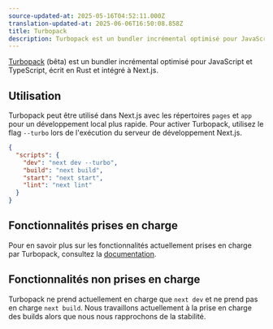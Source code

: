 ```yaml
---
source-updated-at: 2025-05-16T04:52:11.000Z
translation-updated-at: 2025-06-06T16:50:08.858Z
title: Turbopack
description: Turbopack est un bundler incrémental optimisé pour JavaScript et TypeScript, écrit en Rust et intégré à Next.js.
---
```


[Turbopack](https://turbo.build/pack) (bêta) est un bundler incrémental optimisé pour JavaScript et TypeScript, écrit en Rust et intégré à Next.js.

## Utilisation

Turbopack peut être utilisé dans Next.js avec les répertoires `pages` et `app` pour un développement local plus rapide. Pour activer Turbopack, utilisez le flag `--turbo` lors de l'exécution du serveur de développement Next.js.

```json filename="package.json" highlight={3}
{
  "scripts": {
    "dev": "next dev --turbo",
    "build": "next build",
    "start": "next start",
    "lint": "next lint"
  }
}
```

## Fonctionnalités prises en charge

Pour en savoir plus sur les fonctionnalités actuellement prises en charge par Turbopack, consultez la [documentation](https://turbo.build/pack/docs/features).

## Fonctionnalités non prises en charge

Turbopack ne prend actuellement en charge que `next dev` et ne prend pas en charge `next build`. Nous travaillons actuellement à la prise en charge des builds alors que nous nous rapprochons de la stabilité.